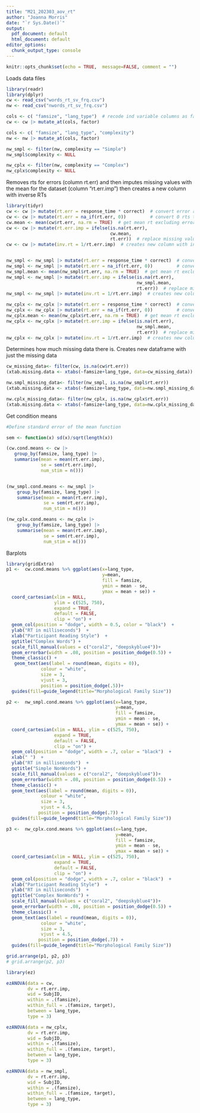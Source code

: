 ```yaml
---
title: "M21_202303_aov_rt"
author: "Joanna Morris"
date: "`r Sys.Date()`"
output:
  pdf_document: default
  html_document: default
editor_options:
  chunk_output_type: console
---
```


```r
knitr::opts_chunk$set(echo = TRUE,  message=FALSE, comment = "")
```




Loads data files


```r
library(readr)
library(dplyr)
cw <- read_csv("words_rt_sv_frq.csv")
nw <- read_csv("nwords_rt_sv_frq.csv")
```


```r
cols <- c( "famsize", "lang_type")  # recode ind variable columns as factors
cw <- cw |> mutate_at(cols, factor)

cols <- c( "famsize", "lang_type", "complexity")
nw <- nw |> mutate_at(cols, factor)

nw_smpl <- filter(nw, complexity == "Simple")
nw_smpl$complexity <- NULL

nw_cplx <- filter(nw, complexity == "Complex")
nw_cplx$complexity <- NULL

```

Removes  rts for errors (column rt.err) and then imputes missing values with the mean for the dataset (column "rt.err.imp") then creates a new column with inverse RTs

```r
library(tidyr)
cw <- cw |> mutate(rt.err = response_time * correct)  # convert error rts to 0
cw <- cw |> mutate(rt.err = na_if(rt.err, 0))         # convert 0 rts to NA
cw.mean <- mean(cw$rt.err, na.rm = TRUE)  # get mean rt excluding errors
cw <- cw |> mutate(rt.err.imp = ifelse(is.na(rt.err), 
                                       cw.mean, 
                                       rt.err))  # replace missing values with mean
cw <- cw |> mutate(inv.rt = 1/rt.err.imp)  # creates new column with inverse RTs


nw_smpl <- nw_smpl |> mutate(rt.err = response_time * correct)  # convert error rts to 0
nw_smpl <- nw_smpl |> mutate(rt.err = na_if(rt.err, 0))         # convert 0 rts to NA
nw_smpl.mean <- mean(nw_smpl$rt.err, na.rm = TRUE)  # get mean rt excluding errors
nw_smpl <- nw_smpl |> mutate(rt.err.imp = ifelse(is.na(rt.err),
                                                 nw_smpl.mean,
                                                 rt.err))  # replace missing values with mean
nw_smpl <- nw_smpl |> mutate(inv.rt = 1/rt.err.imp)  # creates new column with inverse RTs

nw_cplx <- nw_cplx |> mutate(rt.err = response_time * correct)  # convert error rts to 0
nw_cplx <- nw_cplx |> mutate(rt.err = na_if(rt.err, 0))         # convert 0 rts to NA
nw_cplx.mean <- mean(nw_cplx$rt.err, na.rm = TRUE)  # get mean rt excluding errors
nw_cplx <- nw_cplx |> mutate(rt.err.imp = ifelse(is.na(rt.err), 
                                                 nw_smpl.mean, 
                                                 rt.err))  # replace missing values with mean
nw_cplx <- nw_cplx |> mutate(inv.rt = 1/rt.err.imp)  # creates new column with inverse RTs
```



Determines how much missing data there is. Creates new dataframe with just the missing data

```r
cw_missing_data<- filter(cw, is.na(cw$rt.err))
(xtab.missing.data <- xtabs(~famsize+lang_type, data=cw_missing_data))

nw.smpl_missing_data<- filter(nw_smpl, is.na(nw_smpl$rt.err))
(xtab.missing.data <- xtabs(~famsize+lang_type, data=nw.smpl_missing_data))

nw.cplx_missing_data<- filter(nw_cplx, is.na(nw_cplx$rt.err))
(xtab.missing.data <- xtabs(~famsize+lang_type, data=nw.cplx_missing_data))
```



Get condition means

```r

#Define standard error of the mean function

sem <- function(x) sd(x)/sqrt(length(x))

(cw.cond.means <- cw |> 
   group_by(famsize, lang_type) |> 
   summarise(mean = mean(rt.err.imp), 
             se = sem(rt.err.imp),
             num_stim = n()))


(nw_smpl.cond.means <- nw_smpl |> 
    group_by(famsize, lang_type) |> 
    summarise(mean = mean(rt.err.imp), 
              se = sem(rt.err.imp),
              num_stim = n()))

(nw_cplx.cond.means <- nw_cplx |> 
    group_by(famsize, lang_type) |> 
    summarise(mean = mean(rt.err.imp), 
              se = sem(rt.err.imp),
              num_stim = n()))
```

Barplots

```r
library(gridExtra)
p1 <-  cw.cond.means %>% ggplot(aes(x=lang_type, 
                                    y=mean, 
                                    fill = famsize, 
                                    ymin = mean - se, 
                                    ymax = mean + se)) +
  coord_cartesian(xlim = NULL, 
                  ylim = c(525, 750), 
                  expand = TRUE, 
                  default = FALSE,
                  clip = "on") +
  geom_col(position = "dodge", width = 0.5, color = "black")  +
  ylab("RT in milliseconds")  +  
  xlab("Participant Reading Style")  + 
  ggtitle("Complex Words") +
  scale_fill_manual(values = c("coral2", "deepskyblue4"))+ 
  geom_errorbar(width = .08, position = position_dodge(0.5)) + 
  theme_classic() + 
   geom_text(aes(label = round(mean, digits = 0)),
             colour = "white", 
             size = 3, 
             vjust = 3, 
             position = position_dodge(.5))+
  guides(fill=guide_legend(title="Morphological Family Size"))

p2 <-  nw_smpl.cond.means %>% ggplot(aes(x=lang_type, 
                                         y=mean, 
                                         fill = famsize, 
                                         ymin = mean - se, 
                                         ymax = mean + se)) +
  coord_cartesian(xlim = NULL, ylim = c(525, 750), 
                  expand = TRUE, 
                  default = FALSE,
                  clip = "on") +
  geom_col(position = "dodge", width = .7, color = "black")  +
  xlab(" ")  + 
  ylab("RT in milliseconds")  + 
  ggtitle("Simple NonWords") +
  scale_fill_manual(values = c("coral2", "deepskyblue4"))+ 
  geom_errorbar(width = .08, position = position_dodge(0.5)) + 
  theme_classic() + 
  geom_text(aes(label = round(mean, digits = 0)),
             colour = "white", 
             size = 3, 
             vjust = 4.5,
            position = position_dodge(.7)) +
  guides(fill=guide_legend(title="Morphological Family Size"))

p3 <-  nw_cplx.cond.means %>% ggplot(aes(x=lang_type, 
                                         y=mean, 
                                         fill = famsize, 
                                         ymin = mean - se, 
                                         ymax = mean + se)) +
  coord_cartesian(xlim = NULL, ylim = c(525, 750), 
                  expand = TRUE, 
                  default = FALSE,
                  clip = "on") +
  geom_col(position = "dodge", width = .7, color = "black")  +
  xlab("Participant Reading Style")  + 
  ylab("RT in milliseconds")  + 
  ggtitle("Complex NonWords") +
  scale_fill_manual(values = c("coral2", "deepskyblue4"))+ 
  geom_errorbar(width = .08, position = position_dodge(0.5)) + 
  theme_classic() + 
  geom_text(aes(label = round(mean, digits = 0)),
             colour = "white", 
             size = 3, 
             vjust = 4.5,
            position = position_dodge(.7)) +
  guides(fill=guide_legend(title="Morphological Family Size"))

grid.arrange(p1, p2, p3)
# grid.arrange(p2, p3)
```


```r

library(ez)

ezANOVA(data = cw,
        dv = rt.err.imp,
        wid = SubjID,
        within = .(famsize),
        within_full = .(famsize, target),
        between = lang_type,
        type = 3)

ezANOVA(data = nw_cplx,
        dv = rt.err.imp,
        wid = SubjID,
        within = .(famsize),
        within_full = .(famsize, target),
        between = lang_type,
        type = 3)

ezANOVA(data = nw_smpl,
        dv = rt.err.imp,
        wid = SubjID,
        within = .(famsize),
        within_full = .(famsize, target),
        between = lang_type,
        type = 3)


```

